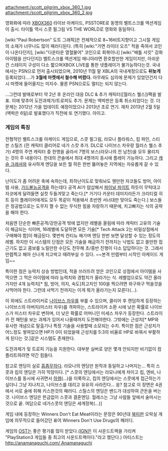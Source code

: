 attachment:/scott_pilgrim_xbox_360_1.jpg
attachment:/scott_pilgrim_xbox_360_2.jpg

{{{#!html
<iframe width="560" height="315" src="//www.youtube.com/embed/yAY4vNJd7A8" frameborder="0" allowfullscreen></iframe>
}}}

영화화에 따라 [[XBOX360]] 라이브 아케이드, PSSTORE로 동명의 벨트스크롤 액션게임이 출시. 타이틀 역시 스콧 필그림 VS THE WORLD로 영화와 동일하다.

[wiki:"Paul Robertson" 도트 그래픽]은 전체적으로 8~16비트지향이고 그시절 게임의 소재가 너무나도 많이 패러디된다. (특히 [wiki:"가면 라이더 오즈" 적을 죽여서 코인이 나온다던지], [wiki:"다운타운 열혈물어" 코인으로 회복이나] [wiki:"배틀 서킷" 강화아이템을 산다던지]) 벨트스크롤 액션게임 매니아라면 환호할만한 게임이지만, 아쉬운건 스테이지 구성이 다소 짧으며XBOX LIVE를 통한 넷플레이가 불가능하다는것. 국내에서는 PSN으로 먼저 출시되었으며, 2010년 11월 말 XBLA의 국내계정으로도 '''뒤늦게'''등록되었다....가 '''3월에 마켓에서 철수해 버렸다.''' 아무래도 심의에 문제가 있었던건지 다시 마켓에 들어올지는 미지수. 물론 PSN으로도 멀티는 되지 않는다.

...그런데 발매로부터 약 2년 후 온라인 대응 DLC & 추가 캐릭터([월러스 웰스])팩을 발표. 이에 맞추어 도전과제가/트로피도 추가. 문제는 엑박판은 등록 취소되었다는 것. 더 문제는 2012년 가을 업데이트 예정이었으나 2013년 초로 연기. 재차 2013년 2월 5일(엑박은 6일)로 발표했다가 직전에 또 연기했다. 아이고.

=== 게임의 특징 ===
전형적인 벨트스크롤 아케이드 게임으로, 스콧 필그림, 라모나 플라워스, 킴 파인, 스티븐 스틸즈 (전 캐릭터 클리어로 네가 스캇 추가. DLC로 나이브스 차우랑 월러스 웰스 추가) 4명의 주연 캐릭터 중 한명을 골라서 7명의 보스(라모나의 전 남친)을 모두 물리치는 것이 주 내용이다. 한대의 콘솔에서 최대 4명까지 동시에 플레이 가능하다. 그리고 [[캐슬 크래셔]]와 유사하게 엔딩을 보든 뭘 하든 한번 뚫어놓은 지역에는 자유롭게 갈 수 있다.

난이도가 좀 어려운 축에 속하는데, 최하난이도로 맞춰놔도 웬만한 자코들도 방어, 아이템 사용, [[가드불능]]공격을 하는데다 공격 AI가 얍삽해서 [[파이널 파이트]] 하듯이 무턱대고 자코에게 달려들면 실컷 두들겨맞고 죽는다.[* 거기다 카운터 데미지라든가 크리티컬 히트 등이 플레이어에게도 모두 똑같이 적용돼서 초반엔 서너대만 맞아도 죽는다.] 보스들은 정공법으로는 도무지 깰 수 없는 무식한 힘을 자랑하기 때문에, 치고빠지는 식의 공략을 해야 한다.

처음엔 단순한 빠른공격/강한공격 밖에 없지만 레벨을 올림에 따라 캐릭터 고유의 기술이 해금되는 식이며, 16레벨에 도달하면 모든 기술[* Tech Attack 2는 비밀상점에서 구매해야 함]이 해금된다. 몇번씩 컨티뉴 해가며 엔딩 한번 보면 달성할 수 있는 정도의 레벨. 하지만 이 시스템의 단점은 모든 기술을 해금하기 전까지는 낙법도 없고 쓸만한 접근기도 없고 콤보를 노릴만한 수단도 전무해 초/중반 진행이 다소 답답하다는 것. 그래서 만렙찍고 해야 신나게 치고박고 때려부실 수 있다. ~~본격 만렙부터 시작인 아케이드 게임~~

특이한 점은 능력치 상승 방법인데, 적을 쓰러뜨려 얻은 코인으로 상점에서 아이템을 사먹으면 그 먹은 아이템에 따라 능력치와 경험치가 올라가는 식. 레벨업으로도 약간 올라가지만 4개 능력치[* 힘, 방어, 의지, 속도]최고치인 100을 찍으려면 와구와구 먹을것을 사먹어야 한다. 그런데 사먹기 전까지는 이게 뭐가 올라가는지 모른다(...).

이 외에도 스트라이커로 [[나이브스 차우]]를 부를 수 있으며, 클리어 후 랜덤하게 등장하는 나이브스의 아버지(미스터 차우)를 격파하는, 스트라이커 소환 시에 낮은 확률로 나이브스가 미스터 차우로 변하며, 더 낮은 확률로 어머니인 미세스 차우가 등장한다. 스트라이카 전 패턴을 보는 과제가 있어서 나올때까지 도전해야한다. 그밖에는 근성치[* MP와 유사한 개념으로 탈출기나 특정 기술을 사용할때 소모되는 수치. 특이한 점은 근성치가 어느정도 쌓여있으면 HP가 0이 되었을때 근성치를 5:3의 비율로 HP로 바꿔서 부활하게 된다는 것.]같은 시스템도 존재한다.

도전과제가 및 트로피 기능을 지원한다. 대부분 실버로 양은 몇개 안되지만 비기없이 컴플리트하려면 약간 힘들다.

참고로 엔딩이 실로 [[흠좀무]]하다. 라모나의 엔딩만 원작과 동일하고 나머지는... 특히 스콧과 킴의 엔딩은 가히 막장이다.  [* 스콧의 엔딩에서는 라모나에게 차이고 킴, 엔비, 나이브스를 동시에 사귀면서 [[하렘]](...)을 이룩하고, 킴의 엔딩에서는 스콧에게 접근하는가 싶더니 그냥 지나치고, 나이브스를 데리고 유유히 사라진다... 응? 참고로 이 장면은 4권에서 서로 술에 취해 키스한것의 패러디. 스틸스의 엔딩은 밴드가 대성하여 큰돈을 버는 것. 나이브스 엔딩은 뜬금없이 스콧과 결혼엔딩. 월레스는 그냥 사람들 앞에서 술마시는 것으로 끝. 여담으로 네가스콧의 엔딩은 세계정복(...)]

게임 내에 등장하는 Winners Don't Eat Meat이라는 문장은 90년대 [[북미판]] 오락실 게임에 의무적으로 들어갔던 표어 Winners Don't Use Drugs의 패러디.

게임의 [[OST]]는 좋은 평가를 많이 받았다.([[IGN]]은 이 사운드트랙을 가리켜 "PlayStation3 게임들 중 최고의 사운드트랙이다."라고 했단다.) 
아티스트는 [[http://anamanaguchi.com/ Anamanaguchi]]

